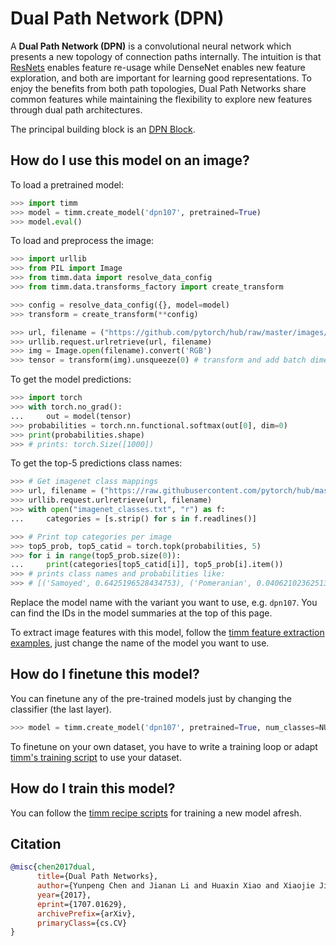 # Dual Path Network (DPN)

A **Dual Path Network (DPN)** is a convolutional neural network which presents a new topology of connection paths internally. The intuition is that [ResNets](https://paperswithcode.com/method/resnet) enables feature re-usage while DenseNet enables new feature exploration, and both are important for learning good representations. To enjoy the benefits from both path topologies, Dual Path Networks share common features while maintaining the flexibility to explore new features through dual path architectures. 

The principal building block is an [DPN Block](https://paperswithcode.com/method/dpn-block).

## How do I use this model on an image?

To load a pretrained model:

```py
>>> import timm
>>> model = timm.create_model('dpn107', pretrained=True)
>>> model.eval()
```

To load and preprocess the image:

```py 
>>> import urllib
>>> from PIL import Image
>>> from timm.data import resolve_data_config
>>> from timm.data.transforms_factory import create_transform

>>> config = resolve_data_config({}, model=model)
>>> transform = create_transform(**config)

>>> url, filename = ("https://github.com/pytorch/hub/raw/master/images/dog.jpg", "dog.jpg")
>>> urllib.request.urlretrieve(url, filename)
>>> img = Image.open(filename).convert('RGB')
>>> tensor = transform(img).unsqueeze(0) # transform and add batch dimension
```

To get the model predictions:

```py
>>> import torch
>>> with torch.no_grad():
...     out = model(tensor)
>>> probabilities = torch.nn.functional.softmax(out[0], dim=0)
>>> print(probabilities.shape)
>>> # prints: torch.Size([1000])
```

To get the top-5 predictions class names:

```py
>>> # Get imagenet class mappings
>>> url, filename = ("https://raw.githubusercontent.com/pytorch/hub/master/imagenet_classes.txt", "imagenet_classes.txt")
>>> urllib.request.urlretrieve(url, filename) 
>>> with open("imagenet_classes.txt", "r") as f:
...     categories = [s.strip() for s in f.readlines()]

>>> # Print top categories per image
>>> top5_prob, top5_catid = torch.topk(probabilities, 5)
>>> for i in range(top5_prob.size(0)):
...     print(categories[top5_catid[i]], top5_prob[i].item())
>>> # prints class names and probabilities like:
>>> # [('Samoyed', 0.6425196528434753), ('Pomeranian', 0.04062102362513542), ('keeshond', 0.03186424449086189), ('white wolf', 0.01739676296710968), ('Eskimo dog', 0.011717947199940681)]
```

Replace the model name with the variant you want to use, e.g. `dpn107`. You can find the IDs in the model summaries at the top of this page.

To extract image features with this model, follow the [timm feature extraction examples](https://rwightman.github.io/pytorch-image-models/feature_extraction/), just change the name of the model you want to use.

## How do I finetune this model?

You can finetune any of the pre-trained models just by changing the classifier (the last layer).

```py
>>> model = timm.create_model('dpn107', pretrained=True, num_classes=NUM_FINETUNE_CLASSES)
```
To finetune on your own dataset, you have to write a training loop or adapt [timm's training
script](https://github.com/rwightman/pytorch-image-models/blob/master/train.py) to use your dataset.

## How do I train this model?

You can follow the [timm recipe scripts](scripts) for training a new model afresh.

## Citation

```BibTeX
@misc{chen2017dual,
      title={Dual Path Networks}, 
      author={Yunpeng Chen and Jianan Li and Huaxin Xiao and Xiaojie Jin and Shuicheng Yan and Jiashi Feng},
      year={2017},
      eprint={1707.01629},
      archivePrefix={arXiv},
      primaryClass={cs.CV}
}
```

<!--
Type: model-index
Collections:
- Name: DPN
  Paper:
    Title: Dual Path Networks
    URL: https://paperswithcode.com/paper/dual-path-networks
Models:
- Name: dpn107
  In Collection: DPN
  Metadata:
    FLOPs: 23524280296
    Parameters: 86920000
    File Size: 348612331
    Architecture:
    - Batch Normalization
    - Convolution
    - DPN Block
    - Dense Connections
    - Global Average Pooling
    - Max Pooling
    - Softmax
    Tasks:
    - Image Classification
    Training Techniques:
    - SGD with Momentum
    - Weight Decay
    Training Data:
    - ImageNet
    Training Resources: 40x K80 GPUs
    ID: dpn107
    LR: 0.316
    Layers: 107
    Crop Pct: '0.875'
    Batch Size: 1280
    Image Size: '224'
    Interpolation: bicubic
  Code: https://github.com/rwightman/pytorch-image-models/blob/d8e69206be253892b2956341fea09fdebfaae4e3/timm/models/dpn.py#L310
  Weights: https://github.com/rwightman/pytorch-dpn-pretrained/releases/download/v0.1/dpn107_extra-1ac7121e2.pth
  Results:
  - Task: Image Classification
    Dataset: ImageNet
    Metrics:
      Top 1 Accuracy: 80.16%
      Top 5 Accuracy: 94.91%
- Name: dpn131
  In Collection: DPN
  Metadata:
    FLOPs: 20586274792
    Parameters: 79250000
    File Size: 318016207
    Architecture:
    - Batch Normalization
    - Convolution
    - DPN Block
    - Dense Connections
    - Global Average Pooling
    - Max Pooling
    - Softmax
    Tasks:
    - Image Classification
    Training Techniques:
    - SGD with Momentum
    - Weight Decay
    Training Data:
    - ImageNet
    Training Resources: 40x K80 GPUs
    ID: dpn131
    LR: 0.316
    Layers: 131
    Crop Pct: '0.875'
    Batch Size: 960
    Image Size: '224'
    Interpolation: bicubic
  Code: https://github.com/rwightman/pytorch-image-models/blob/d8e69206be253892b2956341fea09fdebfaae4e3/timm/models/dpn.py#L302
  Weights: https://github.com/rwightman/pytorch-dpn-pretrained/releases/download/v0.1/dpn131-71dfe43e0.pth
  Results:
  - Task: Image Classification
    Dataset: ImageNet
    Metrics:
      Top 1 Accuracy: 79.83%
      Top 5 Accuracy: 94.71%
- Name: dpn68
  In Collection: DPN
  Metadata:
    FLOPs: 2990567880
    Parameters: 12610000
    File Size: 50761994
    Architecture:
    - Batch Normalization
    - Convolution
    - DPN Block
    - Dense Connections
    - Global Average Pooling
    - Max Pooling
    - Softmax
    Tasks:
    - Image Classification
    Training Techniques:
    - SGD with Momentum
    - Weight Decay
    Training Data:
    - ImageNet
    Training Resources: 40x K80 GPUs
    ID: dpn68
    LR: 0.316
    Layers: 68
    Crop Pct: '0.875'
    Batch Size: 1280
    Image Size: '224'
    Interpolation: bicubic
  Code: https://github.com/rwightman/pytorch-image-models/blob/d8e69206be253892b2956341fea09fdebfaae4e3/timm/models/dpn.py#L270
  Weights: https://github.com/rwightman/pytorch-dpn-pretrained/releases/download/v0.1/dpn68-66bebafa7.pth
  Results:
  - Task: Image Classification
    Dataset: ImageNet
    Metrics:
      Top 1 Accuracy: 76.31%
      Top 5 Accuracy: 92.97%
- Name: dpn68b
  In Collection: DPN
  Metadata:
    FLOPs: 2990567880
    Parameters: 12610000
    File Size: 50781025
    Architecture:
    - Batch Normalization
    - Convolution
    - DPN Block
    - Dense Connections
    - Global Average Pooling
    - Max Pooling
    - Softmax
    Tasks:
    - Image Classification
    Training Techniques:
    - SGD with Momentum
    - Weight Decay
    Training Data:
    - ImageNet
    Training Resources: 40x K80 GPUs
    ID: dpn68b
    LR: 0.316
    Layers: 68
    Crop Pct: '0.875'
    Batch Size: 1280
    Image Size: '224'
    Interpolation: bicubic
  Code: https://github.com/rwightman/pytorch-image-models/blob/d8e69206be253892b2956341fea09fdebfaae4e3/timm/models/dpn.py#L278
  Weights: https://github.com/rwightman/pytorch-image-models/releases/download/v0.1-weights/dpn68b_ra-a31ca160.pth
  Results:
  - Task: Image Classification
    Dataset: ImageNet
    Metrics:
      Top 1 Accuracy: 79.21%
      Top 5 Accuracy: 94.42%
- Name: dpn92
  In Collection: DPN
  Metadata:
    FLOPs: 8357659624
    Parameters: 37670000
    File Size: 151248422
    Architecture:
    - Batch Normalization
    - Convolution
    - DPN Block
    - Dense Connections
    - Global Average Pooling
    - Max Pooling
    - Softmax
    Tasks:
    - Image Classification
    Training Techniques:
    - SGD with Momentum
    - Weight Decay
    Training Data:
    - ImageNet
    Training Resources: 40x K80 GPUs
    ID: dpn92
    LR: 0.316
    Layers: 92
    Crop Pct: '0.875'
    Batch Size: 1280
    Image Size: '224'
    Interpolation: bicubic
  Code: https://github.com/rwightman/pytorch-image-models/blob/d8e69206be253892b2956341fea09fdebfaae4e3/timm/models/dpn.py#L286
  Weights: https://github.com/rwightman/pytorch-dpn-pretrained/releases/download/v0.1/dpn92_extra-b040e4a9b.pth
  Results:
  - Task: Image Classification
    Dataset: ImageNet
    Metrics:
      Top 1 Accuracy: 79.99%
      Top 5 Accuracy: 94.84%
- Name: dpn98
  In Collection: DPN
  Metadata:
    FLOPs: 15003675112
    Parameters: 61570000
    File Size: 247021307
    Architecture:
    - Batch Normalization
    - Convolution
    - DPN Block
    - Dense Connections
    - Global Average Pooling
    - Max Pooling
    - Softmax
    Tasks:
    - Image Classification
    Training Techniques:
    - SGD with Momentum
    - Weight Decay
    Training Data:
    - ImageNet
    Training Resources: 40x K80 GPUs
    ID: dpn98
    LR: 0.4
    Layers: 98
    Crop Pct: '0.875'
    Batch Size: 1280
    Image Size: '224'
    Interpolation: bicubic
  Code: https://github.com/rwightman/pytorch-image-models/blob/d8e69206be253892b2956341fea09fdebfaae4e3/timm/models/dpn.py#L294
  Weights: https://github.com/rwightman/pytorch-dpn-pretrained/releases/download/v0.1/dpn98-5b90dec4d.pth
  Results:
  - Task: Image Classification
    Dataset: ImageNet
    Metrics:
      Top 1 Accuracy: 79.65%
      Top 5 Accuracy: 94.61%
-->